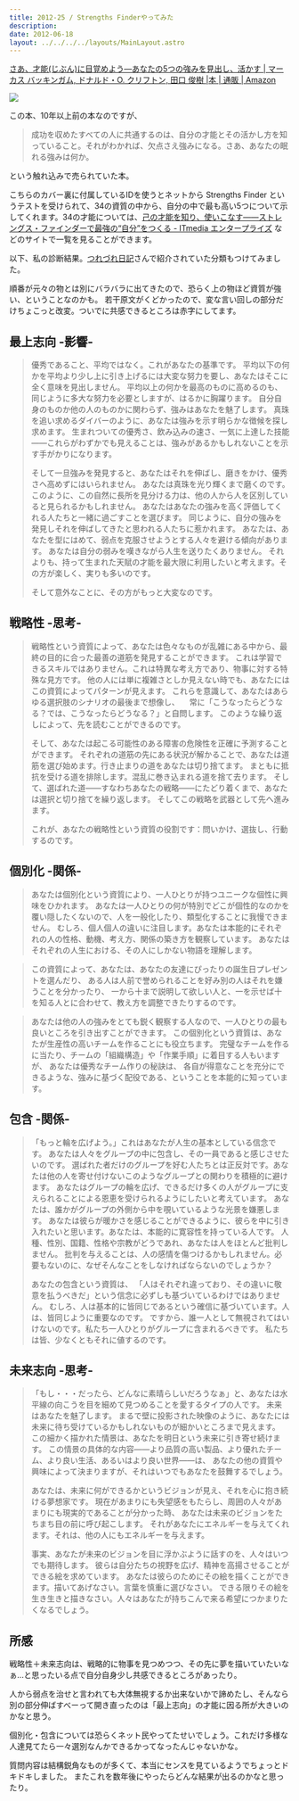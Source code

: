 ```yaml
---
title: 2012-25 / Strengths Finderやってみた
description: 
date: 2012-06-18
layout: ../../../../layouts/MainLayout.astro
---
```


[さあ、才能(じぶん)に目覚めよう―あなたの5つの強みを見出し、活かす | マーカス バッキンガム, ドナルド・O. クリフトン, 田口 俊樹 |本 | 通販 | Amazon](https://www.amazon.co.jp/dp/4532149479)

![](/ja/blog/posts/2012-25/jacket.jpeg)

この本、10年以上前の本なのですが、

> 成功を収めたすべての人に共通するのは、自分の才能とその活かし方を知っていること。それがわかれば、欠点さえ強みになる。さあ、あなたの眠れる強みは何か。

という触れ込みで売られていた本。

こちらのカバー裏に付属しているIDを使うとネットから Strengths Finder というテストを受けられて、34の資質の中から、自分の中で最も高い5つについて示してくれます。34の才能については、[己の才能を知り、使いこなす――ストレングス・ファインダーで最強の“自分”をつくる - ITmedia エンタープライズ](https://www.itmedia.co.jp/bizid/articles/1502/06/news004.html) などのサイトで一覧を見ることができます。


以下、私の診断結果。<a href="http://officesasaki.asablo.jp/blog/2009/03/09/4163139" target="_blank">つれづれ日記</a>さんで紹介されていた分類もつけてみました。


順番が元々の物とは別にバラバラに出てきたので、恐らく上の物ほど資質が強い、ということなのかも。
若干原文がくどかったので、変な言い回しの部分だけちょこっと改変。ついでに共感できるところは赤字にしてます。


## 最上志向 -影響-

> 優秀であること、平均ではなく。これがあなたの基準です。
> 平均以下の何かを平均より少し上に引き上げるには大変な努力を要し、あなたはそこに全く意味を見出しません。
> 平均以上の何かを最高のものに高めるのも、同じように多大な努力を必要としますが、はるかに胸躍ります。
> 自分自身のものか他の人のものかに関わらず、強みはあなたを魅了します。
> 真珠を追い求めるダイバーのように、あなたは強みを示す明らかな徴候を探し求めます。
> 生まれついての優秀さ、飲み込みの速さ、一気に上達した技能
> ――これらがわずかでも見えることは、強みがあるかもしれないことを示す手がかりになります。
> 
> そして一旦強みを発見すると、あなたはそれを伸ばし、磨きをかけ、優秀さへ高めずにはいられません。
> あなたは真珠を光り輝くまで磨くのです。
> このように、この自然に長所を見分ける力は、他の人から人を区別していると見られるかもしれません。
> あなたはあなたの強みを高く評価してくれる人たちと一緒に過ごすことを選びます。
> 同じように、自分の強みを発見しそれを伸ばしてきたと思われる人たちに惹かれます。
> あなたは、あなたを型にはめて、弱点を克服させようとする人々を避ける傾向があります。
> あなたは自分の弱みを嘆きながら人生を送りたくありません。
> それよりも、持って生まれた天賦の才能を最大限に利用したいと考えます。その方が楽しく、実りも多いのです。
> 
> そして意外なことに、その方がもっと大変なのです。

## 戦略性 -思考-

> 戦略性という資質によって、あなたは色々なものが乱雑にある中から、最終の目的に合った最善の道筋を発見することができます。
> これは学習できるスキルではありません。これは特異な考え方であり、物事に対する特殊な見方です。
> 他の人には単に複雑さとしか見えない時でも、あなたにはこの資質によってパターンが見えます。
> これらを意識して、あなたはあらゆる選択肢のシナリオの最後まで想像し、
> 　常に「こうなったらどうなる？では、こうなったらどうなる？」と自問します。
> このような繰り返しによって、先を読むことができるのです。
> 
> そして、あなたは起こる可能性のある障害の危険性を正確に予測することができます。
> それぞれの道筋の先にある状況が解かることで、あなたは道筋を選び始めます。行き止まりの道をあなたは切り捨てます。
> まともに抵抗を受ける道を排除します。混乱に巻き込まれる道を捨て去ります。
> そして、選ばれた道――すなわちあなたの戦略――にたどり着くまで、あなたは選択と切り捨てを繰り返します。
> そしてこの戦略を武器として先へ進みます。
> 
> これが、あなたの戦略性という資質の役割です：問いかけ、選抜し、行動するのです。

## 個別化 -関係-

> あなたは個別化という資質により、一人ひとりが持つユニークな個性に興味をひかれます。
> あなたは一人ひとりの何が特別でどこが個性的なのかを覆い隠したくないので、人を一般化したり、類型化することに我慢できません。
> むしろ、個人個人の違いに注目します。あなたは本能的にそれぞれの人の性格、動機、考え方、関係の築き方を観察しています。
> あなたはそれぞれの人生における、その人にしかない物語を理解します。

> この資質によって、あなたは、あなたの友達にぴったりの誕生日プレゼントを選んだり、
> ある人は人前で誉められることを好み別の人はそれを嫌うことを分かったり、
> 一から十まで説明して欲しい人と、一を示せば十を知る人とに合わせて、教え方を調整できたりするのです。

> あなたは他の人の強みをとても鋭く観察する人なので、一人ひとりの最も良いところを引き出すことができます。
> この個別化という資質は、あなたが生産性の高いチームを作ることにも役立ちます。
> 完璧なチームを作るに当たり、チームの「組織構造」や「作業手順」に着目する人もいますが、
> あなたは優秀なチーム作りの秘訣は、
> 各自が得意なことを充分にできるような、強みに基づく配役である、ということを本能的に知っています。

## 包含 -関係-

> 「もっと輪を広げよう。」これはあなたが人生の基本としている信念です。
> あなたは人々をグループの中に包含し、その一員であると感じさせたいのです。
> 選ばれた者だけのグループを好む人たちとは正反対です。あなたは他の人を寄せ付けないこのようなグループとの関わりを積極的に避けます。
> あなたはグループの輪を広げ、できるだけ多くの人がグループに支えられることによる恩恵を受けられるようにしたいと考えています。
> あなたは、誰かがグループの外側から中を覗いているような光景を嫌悪します。
> あなたは彼らが暖かさを感じることができるように、彼らを中に引き入れたいと思います。あなたは、本能的に寛容性を持っている人です。
> 人種、性別、国籍、性格や宗教がどうであれ、あなたは人をほとんど批判しません。
> 批判を与えることは、人の感情を傷つけるかもしれません。必要もないのに、なぜそんなことをしなければならないのでしょうか？
> 
> あなたの包含という資質は、
> 「人はそれぞれ違っており、その違いに敬意を払うべきだ」という信念に必ずしも基づいているわけではありません。
> むしろ、人は基本的に皆同じであるという確信に基づいています。人は、皆同じように重要なのです。
> ですから、誰一人として無視されてはいけないのです。私たち一人ひとりがグループに含まれるべきです。
> 私たちは皆、少なくともそれに値するのです。

## 未来志向 -思考-

> 「もし・・・だったら、どんなに素晴らしいだろうなぁ」と、あなたは水平線の向こうを目を細めて見つめることを愛するタイプの人です。
> 未来はあなたを魅了します。
> まるで壁に投影された映像のように、あなたには未来に待ち受けているかもしれないものが細かいところまで見えます。
> この細かく描かれた情景は、あなたを明日という未来に引き寄せ続けます。
> この情景の具体的な内容――より品質の高い製品、より優れたチーム、より良い生活、あるいはより良い世界――は、
> あなたの他の資質や興味によって決まりますが、それはいつでもあなたを鼓舞するでしょう。
> 
> あなたは、未来に何ができるかというビジョンが見え、それを心に抱き続ける夢想家です。
> 現在があまりにも失望感をもたらし、周囲の人々があまりにも現実的であることが分かった時、
> あなたは未来のビジョンをたちまち目の前に呼び起こします。
> それがあなたにエネルギーを与えてくれます。それは、他の人にもエネルギーを与えます。
> 
> 事実、あなたが未来のビジョンを目に浮かぶように話すのを、人々はいつでも期待します。
> 彼らは自分たちの視野を広げ、精神を高揚させることができる絵を求めています。
> あなたは彼らのためにその絵を描くことができます。描いてあげなさい。言葉を慎重に選びなさい。
> できる限りその絵を生き生きと描きなさい。人々はあなたが持ちこんで来る希望につかまりたくなるでしょう。

## 所感

戦略性＋未来志向は、戦略的に物事を見つめつつ、その先に夢を描いていたいなぁ…と思ったいる点で自分自身少し共感できるところがあったり。

人から弱点を治せと言われても大体無視するか出来ないかで諦めたし、そんなら別の部分伸ばすべーって開き直ったのは「最上志向」の才能に因る所が大きいのかなと思う。

個別化・包含については恐らくネット民やってたせいでしょう。これだけ多様な人達見てたら一々選別なんかできるかってなったんじゃないかな。

質問内容は結構鋭角なものが多くて、本当にセンスを見ているようでちょっとドキドキしました。
またこれを数年後にやったらどんな結果が出るのかなと思ったり。
